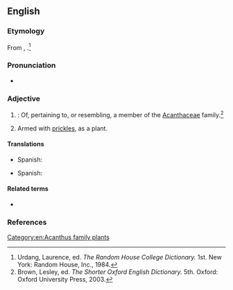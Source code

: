==English==

===Etymology===
From {{etyl|NL.|en}} {{m|la|Acanthaceae}}, {{suffix|en||ous}}.<ref name=RHD>Urdang, Laurence, ed. ''The Random House College Dictionary.'' 1st. New York: Random House, Inc., 1984.</ref>

===Pronunciation===
* {{a|US}} {{IPA|/ˌæk.n̩ˈθeɪ.ʃəs/|/ˌæk.ænˈθeɪ.ʃəs/|lang=en}}
*: {{rhymes|eɪʃəs|lang=en}}

===Adjective===
{{en-adj}}

# {{lb|en|botany}}: Of, pertaining to, or resembling, a member of the [[Acanthaceae]] family.{{defdate|First attested in the mid 18th century.}}<ref name=SOED>Brown, Lesley, ed. ''The Shorter Oxford English Dictionary.'' 5th. Oxford: Oxford University Press, 2003.</ref>
# Armed with [[prickles]], as a plant.

====Translations====
{{trans-top|armed with prickles}}
* Spanish: {{t+|es|acantáceo}}
{{trans-mid}}
{{trans-bottom}}

{{trans-top|pertaining to the acanthus family}}
* Spanish: {{t+|es|acantáceo}}
{{trans-mid}}
{{trans-bottom}}

====Related terms====
* {{l|en|acantha}}

===References===
<references/>

[[Category:en:Acanthus family plants]]